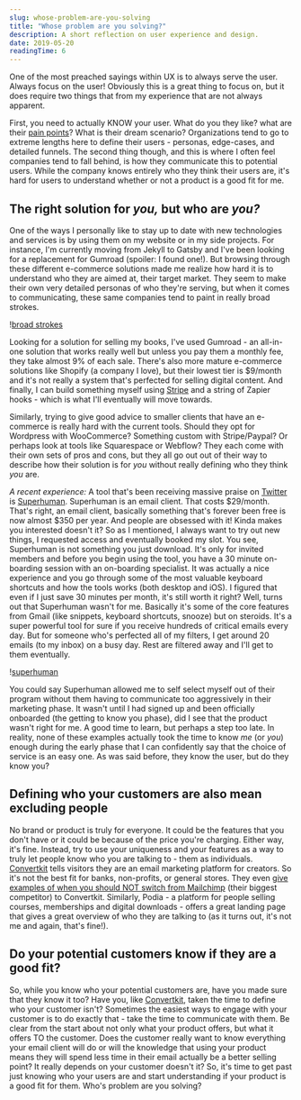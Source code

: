 ```yaml
---
slug: whose-problem-are-you-solving
title: "Whose problem are you solving?"
description: A short reflection on user experience and design.
date: 2019-05-20
readingTime: 6
---
```


One of the most preached sayings within UX is to always serve the user. Always focus on the user! Obviously this is a great thing to focus on, but it does require two things that from my experience that are not always apparent.

First, you need to actually KNOW your user. What do you they like? what are their <a href="/understanding-pain-dream-fix/">pain points</a>? What is their dream scenario? Organizations tend to go to extreme lengths here to define their users - personas, edge-cases, and detailed funnels. The second thing though, and this is where I often feel companies tend to fall behind, is how they communicate this to potential users. While the company knows entirely who they think their users are, it's hard for users to understand whether or not a product is a good fit for me.

## The right solution for *you,* but who are *you?*

One of the ways I personally like to stay up to date with new technologies and services is by using them on my website or in my side projects. For instance, I'm currently moving from Jekyll to Gatsby and I've been looking for a replacement for Gumroad (spoiler: I found one!). But browsing through these different e-commerce solutions made me realize how hard it is to understand who they are aimed at, their target market. They seem to make their own very detailed personas of who they're serving, but when it comes to communicating, these same companies tend to paint in really broad strokes.

!<a href="/images/articles/broad_strokes.png">broad strokes</a>

Looking for a solution for selling my books, I've used Gumroad - an all-in-one solution that works really well but unless you pay them a monthly fee, they take almost 9% of each sale. There's also more mature e-commerce solutions like Shopify (a company I love), but their lowest tier is $9/month and it's not really a system that's perfected for selling digital content. And finally, I can build something myself using <a href="https://stripe.com/docs/payments/checkout">Stripe</a> and a string of Zapier hooks - which is what I'll eventually will move towards.

Similarly, trying to give good advice to smaller clients that have an e-commerce is really hard with the current tools. Should they opt for Wordpress with WooCommerce? Something custom with Stripe/Paypal? Or perhaps look at tools like Squarespace or Webflow? They each come with their own sets of pros and cons, but they all go out out of their way to describe how their solution is for *you* without really defining who they think *you* are.

*A recent experience:* A tool that's been receiving massive praise on <a href="https://twitter.com/Superhuman">Twitter</a> is <a href="https://superhuman.com">Superhuman</a>. Superhuman is an email client. That costs $29/month. That's right, an email client, basically something that's forever been free is now almost $350 per year. And people are obsessed with it! Kinda makes you interested doesn't it? So as I mentioned, I always want to try out new things, I requested access and eventually booked my slot. You see, Superhuman is not something you just download. It's only for invited members and before you begin using the tool, you have a 30 minute on-boarding session with an on-boarding specialist. It was actually a nice experience and you go through some of the most valuable keyboard shortcuts and how the tools works (both desktop and iOS). I figured that even if I just save 30 minutes per month, it's still worth it right? Well, turns out that Superhuman wasn't for me. Basically it's some of the core features from Gmail (like snippets, keyboard shortcuts, snooze) but on steroids. It's a super powerful tool for sure if you receive hundreds of critical emails every day. But for someone who's perfected all of my filters, I get around 20 emails (to my inbox) on a busy day. Rest are filtered away and I'll get to them eventually.

!<a href="/images/articles/superhuman.png">superhuman</a>

You could say Superhuman allowed me to self select myself out of their program without them having to communicate too aggressively in their marketing phase. It wasn't until I had signed up and been officially onboarded (the getting to know you phase), did I see that the product wasn't right for me. A good time to learn, but perhaps a step too late. In reality, none of these examples actually took the time to know *me* (or *you*) enough during the early phase that I can confidently say that the choice of service is an easy one. As was said before, they know the user, but do they know you?

## Defining who your customers are also mean excluding people

No brand or product is truly for everyone. It could be the features that you don't have or it could be because of the price you're charging. Either way, it's fine. Instead, try to use your uniqueness and your features as a way to truly let people know who you are talking to - them as individuals. <a href="https://mbsy.co/convertkit/antonsten">Convertkit</a> tells visitors they are an email marketing platform for creators. So it's not  the best fit for banks, non-profits, or general stores. They even <a href="https://convertkit.com/5-reasons-switch-mailchimp-convertkit/">give examples of when you should NOT switch from Mailchimp</a> (their biggest competitor) to Convertkit. Similarly, Podia - a platform for people selling courses, memberships and digital downloads - offers a great landing page that gives a great overview of who they are talking to (as it turns out, it's not me and again, that's fine!).

## Do your potential customers know if they are a good fit?

So, while you know who your potential customers are, have you made sure that they know it too? Have you, like <a href="https://mbsy.co/convertkit/antonsten">Convertkit</a>, taken the time to define who your customer isn't? Sometimes the easiest ways to engage with your customer is to do exactly that - take the time to communicate with them. Be clear from the start about not only what your product offers, but what it offers TO the customer. Does the customer really want to know everything your email client will do or will the knowledge that using your product means they will spend less time in their email actually be a better selling point? It really depends on your customer doesn't it? So, it's time to get past just knowing who your users are and start understanding if your product is a good fit for them. Who's problem are you solving?